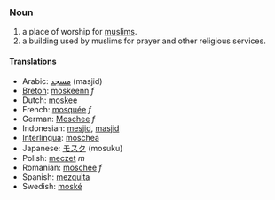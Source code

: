 === Noun ===
#a place of worship for [[muslims]].
#a building used by muslims for prayer and other religious services.

==== Translations ====
*Arabic: [[مسجد]] (masjid)
*[[Breton]]: [[moskeenn]] ''f''
*Dutch: [[moskee]]
*French: [[mosquée]] ''f''
*German: [[Moschee]] ''f''
*Indonesian: [[mesjid]],  [[masjid]]
*[[Interlingua]]: [[moschea]]
*Japanese: [[モスク]] (mosuku)
*Polish: [[meczet]] ''m''
*Romanian: [[moschee]] ''f''
*Spanish: [[mezquita]]
*Swedish: [[moské]]